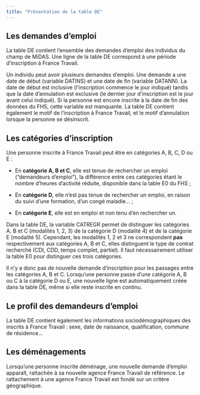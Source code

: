 ```yaml
---
title: "Présentation de la table DE"
---
```


## Les demandes d'emploi

La table DE contient l'ensemble des demandes d'emploi des individus du champ de MiDAS. Une ligne de la table DE correspond à une période d'inscription à France Travail.

Un individu peut avoir plusieurs demandes d'emploi. Une demande a une date de début (variable DATINS) et une date de fin (variable DATANN). La date de début est inclusive (l'inscription commence le jour indiqué) tandis que la date d'annulation est exclusive (le dernier jour d'inscription est le jour avant celui indiqué). Si la personne est encore inscrite à la date de fin des données du FHS, cette variable est manquante. La table DE contient également le motif de l'inscription à France Travail, et le motif d'annulation lorsque la personne se désinscrit.

## Les catégories d'inscription

Une personne inscrite à France Travail peut être en catégories A, B, C, D ou E :

-   En **catégorie A, B et C**, elle est tenue de rechercher un emploi ("demandeurs d'emploi"), la différence entre ces catégories étant le nombre d'heures d'activité réduite, disponible dans la table E0 du FHS ;

-   En **catégorie D**, elle n'est pas tenue de rechercher un emploi, en raison du suivi d'une formation, d'un congé maladie... ;

-   En **catégorie E**, elle est en emploi et non tenu d'en rechercher un.

::: callout-caution
Dans la table DE, la variable CATREGR permet de distinguer les catégories A, B et C (modalités 1, 2, 3) de la catégorie D (modalité 4) et de la catégorie E (modalité 5). Cependant, les modalités 1, 2 et 3 ne correspondent **pas** respectivement aux catégories A, B et C, elles distinguent le type de contrat recherché (CDI, CDD, temps complet, partiel). Il faut nécessairement utiliser la table E0 pour distinguer ces trois catégories.
:::

Il n'y a donc pas de nouvelle demande d'inscription pour les passages entre les catégories A, B et C. Lorsqu'une personne passe d'une catégorie A, B ou C à la catégorie D ou E, une nouvelle ligne est automatiquement créée dans la table DE, même si elle reste inscrite en continu.

## Le profil des demandeurs d'emploi

La table DE contient également les informations sociodémographiques des inscrits à France Travail : sexe, date de naissance, qualification, commune de résidence...

## Les déménagements

Lorsqu'une personne inscrite déménage, une nouvelle demande d'emploi apparaît, rattachée à sa nouvelle agence France Travail de référence. Le rattachement à une agence France Travail est fondé sur un critère géographique.
